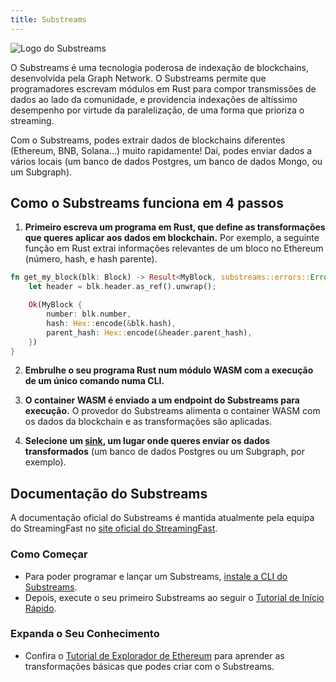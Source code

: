 ```yaml
---
title: Substreams
---
```


![Logo do Substreams](/img/substreams-logo.png)

O Substreams é uma tecnologia poderosa de indexação de blockchains, desenvolvida pela Graph Network. O Substreams permite que programadores escrevam módulos em Rust para compor transmissões de dados ao lado da comunidade, e providencia indexações de altíssimo desempenho por virtude da paralelização, de uma forma que prioriza o streaming.

Com o Substreams, podes extrair dados de blockchains diferentes (Ethereum, BNB, Solana...) muito rapidamente! Daí, podes enviar dados a vários locais (um banco de dados Postgres, um banco de dados Mongo, ou um Subgraph).

## Como o Substreams funciona em 4 passos

1. **Primeiro escreva um programa em Rust, que define as transformações que queres aplicar aos dados em blockchain.** Por exemplo, a seguinte função em Rust extrai informações relevantes de um bloco no Ethereum (número, hash, e hash parente).

```rust
fn get_my_block(blk: Block) -> Result<MyBlock, substreams::errors::Error> {
    let header = blk.header.as_ref().unwrap();

    Ok(MyBlock {
        number: blk.number,
        hash: Hex::encode(&blk.hash),
        parent_hash: Hex::encode(&header.parent_hash),
    })
}
```

2. **Embrulhe o seu programa Rust num módulo WASM com a execução de um único comando numa CLI.**

3. **O container WASM é enviado a um endpoint do Substreams para execução.** O provedor do Substreams alimenta o container WASM com os dados da blockchain e as transformações são aplicadas.

4. **Selecione um [sink](https://substreams.streamingfast.io/developers-guide/sink-targets), um lugar onde queres enviar os dados transformados** (um banco de dados Postgres ou um Subgraph, por exemplo).

## Documentação do Substreams

A documentação oficial do Substreams é mantida atualmente pela equipa do StreamingFast no [site oficial do StreamingFast](https://substreams.streamingfast.io/).

### Como Começar

- Para poder programar e lançar um Substreams, [instale a CLI do Substreams](https://substreams.streamingfast.io/getting-started/installing-the-cli).
- Depois, execute o seu primeiro Substreams ao seguir o [Tutorial de Início Rápido](https://substreams.streamingfast.io/getting-started/quickstart).

### Expanda o Seu Conhecimento

- Confira o [Tutorial de Explorador de Ethereum](https://substreams.streamingfast.io/tutorials/overview/) para aprender as transformações básicas que podes criar com o Substreams.
